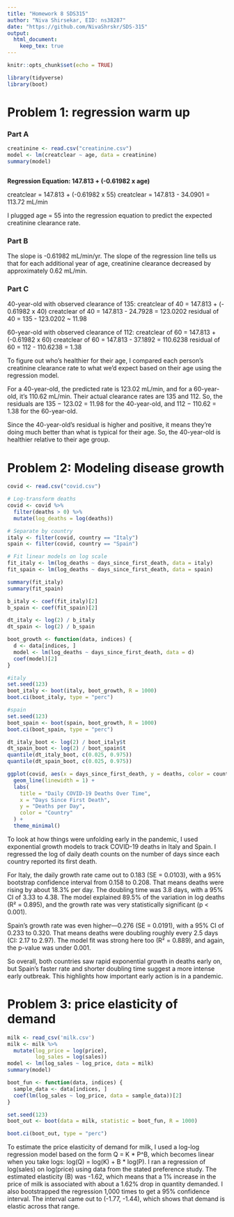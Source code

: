 ```yaml
---
title: "Homework 8 SDS315"
author: "Niva Shirsekar, EID: ns38287"
date: "https://github.com/NivaShrskr/SDS-315"
output:
  html_document:
    keep_tex: true
---
```


```r
knitr::opts_chunk$set(echo = TRUE)
```

```r
library(tidyverse)
library(boot)

```

# Problem 1: regression warm up

### Part A

```r
creatinine <- read.csv("creatinine.csv")
model <- lm(creatclear ~ age, data = creatinine)
summary(model)



```


**Regression Equation: 147.813 + (-0.61982 x age)**

creatclear = 147.813 + (-0.61982 x 55)
creatclear = 147.813 - 34.0901 = 113.72 mL/min

I plugged age = 55 into the regression equation to predict the expected creatinine clearance rate.

### Part B

The slope is -0.61982 mL/min/yr. The slope of the regression line tells us that for each additional year of age, creatinine clearance decreased by approximately 0.62 mL/min. 

### Part C

40-year-old with observed clearance of 135:
creatclear of 40 = 147.813 + (- 0.61982 x 40) 
creatclear of 40 = 147.813 - 24.7928 = 123.0202
residual of 40 = 135 - 123.0202 ~ 11.98

60-year-old with observed clearance of 112:
creatclear of 60 = 147.813 + (-0.61982 x 60) 
creatclear of 60 = 147.813 - 37.1892 = 110.6238
residual of 60 = 112 - 110.6238 = 1.38

To figure out who’s healthier for their age, I compared each person’s creatinine clearance rate to what we’d expect based on their age using the regression model.

For a 40-year-old, the predicted rate is 123.02 mL/min, and for a 60-year-old, it’s 110.62 mL/min. Their actual clearance rates are 135 and 112. So, the residuals are 135 − 123.02 = 11.98 for the 40-year-old, and 112 − 110.62 = 1.38 for the 60-year-old.

Since the 40-year-old’s residual is higher and positive, it means they’re doing much better than what is typical for their age. So, the 40-year-old is healthier relative to their age group.


# Problem 2: Modeling disease growth

```r

covid <- read.csv("covid.csv")

# Log-transform deaths
covid <- covid %>%
  filter(deaths > 0) %>%
  mutate(log_deaths = log(deaths))

# Separate by country
italy <- filter(covid, country == "Italy")
spain <- filter(covid, country == "Spain")

# Fit linear models on log scale
fit_italy <- lm(log_deaths ~ days_since_first_death, data = italy)
fit_spain <- lm(log_deaths ~ days_since_first_death, data = spain)

summary(fit_italy)
summary(fit_spain)


```
```r

b_italy <- coef(fit_italy)[2]
b_spain <- coef(fit_spain)[2]

dt_italy <- log(2) / b_italy
dt_spain <- log(2) / b_spain

```

```r

boot_growth <- function(data, indices) {
  d <- data[indices, ]
  model <- lm(log_deaths ~ days_since_first_death, data = d)
  coef(model)[2]  
}

#italy
set.seed(123)
boot_italy <- boot(italy, boot_growth, R = 1000)
boot.ci(boot_italy, type = "perc")

#spain
set.seed(123)
boot_spain <- boot(spain, boot_growth, R = 1000)
boot.ci(boot_spain, type = "perc")

dt_italy_boot <- log(2) / boot_italy$t
dt_spain_boot <- log(2) / boot_spain$t
quantile(dt_italy_boot, c(0.025, 0.975))
quantile(dt_spain_boot, c(0.025, 0.975))

```


```r
ggplot(covid, aes(x = days_since_first_death, y = deaths, color = country)) +
  geom_line(linewidth = 1) +
  labs(
    title = "Daily COVID-19 Deaths Over Time",
    x = "Days Since First Death",
    y = "Deaths per Day",
    color = "Country"
  ) +
  theme_minimal()

```

To look at how things were unfolding early in the pandemic, I used exponential growth models to track COVID-19 deaths in Italy and Spain. I regressed the log of daily death counts on the number of days since each country reported its first death.

For Italy, the daily growth rate came out to 0.183 (SE = 0.0103), with a 95% bootstrap confidence interval from 0.158 to 0.208. That means deaths were rising by about 18.3% per day. The doubling time was 3.8 days, with a 95% CI of 3.33 to 4.38. The model explained 89.5% of the variation in log deaths (R² = 0.895), and the growth rate was very statistically significant (p < 0.001).

Spain’s growth rate was even higher—0.276 (SE = 0.0191), with a 95% CI of 0.233 to 0.320. That means deaths were doubling roughly every 2.5 days (CI: 2.17 to 2.97). The model fit was strong here too (R² = 0.889), and again, the p-value was under 0.001.

So overall, both countries saw rapid exponential growth in deaths early on, but Spain’s faster rate and shorter doubling time suggest a more intense early outbreak. This highlights how important early action is in a pandemic.

# Problem 3: price elasticity of demand

```r
milk <- read_csv('milk.csv')
milk <- milk %>%
  mutate(log_price = log(price),
         log_sales = log(sales))
model <- lm(log_sales ~ log_price, data = milk)
summary(model)

```
```r

boot_fun <- function(data, indices) {
  sample_data <- data[indices, ]
  coef(lm(log_sales ~ log_price, data = sample_data))[2]
}

set.seed(123)
boot_out <- boot(data = milk, statistic = boot_fun, R = 1000)

boot.ci(boot_out, type = "perc")


```

To estimate the price elasticity of demand for milk, I used a log-log regression model based on the form Q = K * P^B, which becomes linear when you take logs: log(Q) = log(K) + B * log(P). I ran a regression of log(sales) on log(price) using data from the stated preference study. The estimated elasticity (B) was -1.62, which means that a 1% increase in the price of milk is associated with about a 1.62% drop in quantity demanded. I also bootstrapped the regression 1,000 times to get a 95% confidence interval. The interval came out to (-1.77, -1.44), which shows that demand is elastic across that range. 


